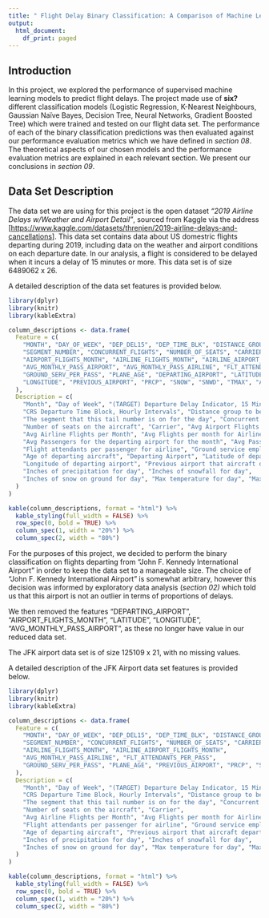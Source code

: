 ```yaml
---
title: " Flight Delay Binary Classification: A Comparison of Machine Learning Models"
output:
  html_document:
    df_print: paged
---
```


## Introduction
In this project, we explored the performance of supervised machine learning models to predict flight delays. The project made use of **six?** different classification models (Logistic Regression, K-Nearest Neighbours, Gaussian Naïve Bayes, Decision Tree, Neural Networks, Gradient Boosted Tree) which were trained and tested on our flight data set. The performance of each of the binary classification predictions was then evaluated against our performance evaluation metrics which we have defined in *section 08*. The theoretical aspects of our chosen models and the performance evaluation metrics are explained in each relevant section. We present our conclusions in *section 09*.

## Data Set Description

The data set we are using for this project is the open dataset *"2019 Airline Delays w/Weather and Airport Detail"*, sourced from Kaggle via the address [<https://www.kaggle.com/datasets/threnjen/2019-airline-delays-and-cancellations>]. This data set contains data about US domestric flights departing during 2019, including data on the weather and airport conditions on each departure date. In our analysis, a flight is considered to be delayed when it incurs a delay of 15 minutes or more. This data set is of size 6489062 x 26.

A detailed description of the data set features is provided below.

```r
library(dplyr)
library(knitr)
library(kableExtra)

column_descriptions <- data.frame(
  Feature = c(
    "MONTH", "DAY_OF_WEEK", "DEP_DEL15", "DEP_TIME_BLK", "DISTANCE_GROUP", 
    "SEGMENT_NUMBER", "CONCURRENT_FLIGHTS", "NUMBER_OF_SEATS", "CARRIER_NAME", 
    "AIRPORT_FLIGHTS_MONTH", "AIRLINE_FLIGHTS_MONTH", "AIRLINE_AIRPORT_FLIGHTS_MONTH", 
    "AVG_MONTHLY_PASS_AIRPORT", "AVG_MONTHLY_PASS_AIRLINE", "FLT_ATTENDANTS_PER_PASS", 
    "GROUND_SERV_PER_PASS", "PLANE_AGE", "DEPARTING_AIRPORT", "LATITUDE", 
    "LONGITUDE", "PREVIOUS_AIRPORT", "PRCP", "SNOW", "SNWD", "TMAX", "AWND"
  ),
  Description = c(
    "Month", "Day of Week", "(TARGET) Departure Delay Indicator, 15 Minutes or More (1=Yes)", 
    "CRS Departure Time Block, Hourly Intervals", "Distance group to be flown by departing aircraft", 
    "The segment that this tail number is on for the day", "Concurrent flights leaving from the airport in the same departure block", 
    "Number of seats on the aircraft", "Carrier", "Avg Airport Flights per Month", 
    "Avg Airline Flights per Month", "Avg Flights per month for Airline AND Airport", 
    "Avg Passengers for the departing airport for the month", "Avg Passengers for airline for month", 
    "Flight attendants per passenger for airline", "Ground service employees (service desk) per passenger for airline", 
    "Age of departing aircraft", "Departing Airport", "Latitude of departing airport", 
    "Longitude of departing airport", "Previous airport that aircraft departed from", 
    "Inches of precipitation for day", "Inches of snowfall for day", 
    "Inches of snow on ground for day", "Max temperature for day", "Max wind speed for day"
  )
)

kable(column_descriptions, format = "html") %>%
  kable_styling(full_width = FALSE) %>%
  row_spec(0, bold = TRUE) %>%
  column_spec(1, width = "20%") %>%
  column_spec(2, width = "80%")
```

\newline

For the purposes of this project, we decided to perform the binary classification on flights departing from "John F. Kennedy International Airport" in order to keep the data set to a manageable size. The choice of "John F. Kennedy International Airport" is somewhat arbitrary, however this decision was informed by exploratory data analysis (*section 02)* which told us that this airport is not an outlier in terms of proportions of delays.

We then removed the features "DEPARTING_AIRPORT", "AIRPORT_FLIGHTS_MONTH", "LATITUDE", "LONGITUDE", "AVG_MONTHLY_PASS_AIRPORT", as these no longer have value in our reduced data set.

The JFK airport data set is of size 125109 x 21, with no missing values. 

A detailed description of the JFK Airport data set features is provided below.

```r
library(dplyr)
library(knitr)
library(kableExtra)

column_descriptions <- data.frame(
  Feature = c(
    "MONTH", "DAY_OF_WEEK", "DEP_DEL15", "DEP_TIME_BLK", "DISTANCE_GROUP", 
    "SEGMENT_NUMBER", "CONCURRENT_FLIGHTS", "NUMBER_OF_SEATS", "CARRIER_NAME", 
    "AIRLINE_FLIGHTS_MONTH", "AIRLINE_AIRPORT_FLIGHTS_MONTH", 
    "AVG_MONTHLY_PASS_AIRLINE", "FLT_ATTENDANTS_PER_PASS", 
    "GROUND_SERV_PER_PASS", "PLANE_AGE", "PREVIOUS_AIRPORT", "PRCP", "SNOW", "SNWD", "TMAX", "AWND"
  ),
  Description = c(
    "Month", "Day of Week", "(TARGET) Departure Delay Indicator, 15 Minutes or More (1=Yes)", 
    "CRS Departure Time Block, Hourly Intervals", "Distance group to be flown by departing aircraft", 
    "The segment that this tail number is on for the day", "Concurrent flights leaving from the airport in the same departure block", 
    "Number of seats on the aircraft", "Carrier", 
    "Avg Airline Flights per Month", "Avg Flights per month for Airline AND Airport", "Avg Passengers for airline for month", 
    "Flight attendants per passenger for airline", "Ground service employees (service desk) per passenger for airline", 
    "Age of departing aircraft", "Previous airport that aircraft departed from", 
    "Inches of precipitation for day", "Inches of snowfall for day", 
    "Inches of snow on ground for day", "Max temperature for day", "Max wind speed for day"
  )
)

kable(column_descriptions, format = "html") %>%
  kable_styling(full_width = FALSE) %>%
  row_spec(0, bold = TRUE) %>%
  column_spec(1, width = "20%") %>%
  column_spec(2, width = "80%")
```

